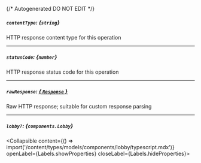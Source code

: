 {/* Autogenerated DO NOT EDIT  */}

##### `contentType`: *{`string`}*
HTTP response content type for this operation

---
##### `statusCode`: *{`number`}*
HTTP response status code for this operation

---
##### `rawResponse`: [*{ `Response` }*](https://developer.mozilla.org/en-US/docs/Web/API/Response)
Raw HTTP response; suitable for custom response parsing

---
##### `lobby?`: *{`components.Lobby`}*
<Collapsible content={() => import('/content/types/models/components/lobby/typescript.mdx')} openLabel={Labels.showProperties} closeLabel={Labels.hideProperties}>
</Collapsible>


